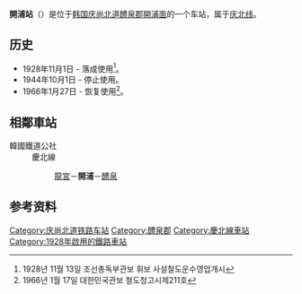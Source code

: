 {{expand|time=2014-07-01T12:59:36+00:00}}
{{unreferenced|time=2014-07-01T12:59:36+00:00}}
{{朝鮮半島車站資訊
|公司色 = #0066b3
|文字色 = 
|站名 = 開浦站<br />{{lang|en|Gaepo}}
|圖片 =
|pxl = 
|圖片說明 =
|所屬路線 = [[庆北线|庆北线]]
|車站編號 = 
|前一站 = [[龙宫站|龙宫]]
|前一站距離 =6.4
|後一站距離 =11.7
|後一站 = [[醴泉站|醴泉]]
|距離 = 73.3
|起點站 = [[金泉站_(庆尚北道)|金泉]]
|諺文 = 개포역
|朝鮮漢字 = 開浦驛
|文觀部式 =Gaepo-yeok 
|馬-賴式 =Kaep'o-yŏk
|副站名 = 
|停站路線數 = 
|所屬公司 = [[韩国铁道公社|韩国铁道公社]]
|所在地 =[[庆尚北道|庆尚北道]][[醴泉郡|醴泉郡]][[開浦面|開浦面]]
|車站構造 = 地面车站
|月台配置 = 
|啟用年月日 =1928年11月1日 
|廢站年月日 = 
|上下車人次 =
|統計年度 =
|轉車 = 
|備註 = 
|全寬備註 = 
}}

'''開浦站'''（{{kor|諺=개포역|漢=開浦驛|羅=Gaepo yeok|f=y}}）是位于[[韩国|韩国]][[庆尚北道|庆尚北道]][[醴泉郡|醴泉郡]][[開浦面|開浦面]]的一个车站，属于[[庆北线|庆北线]]。

== 历史 ==
*1928年11月1日 - 落成使用<ref>1928년 11월 13일 조선총독부관보 휘보 사설철도운수영업개시</ref>。
*1944年10月1日 - 停止使用。
*1966年1月27日 - 恢复使用<ref>1966년 1월 17일 대한민국관보 철도청고시제211호</ref>。

== 相鄰車站 ==
;韓國鐵道公社
:慶北線
::[[龍宮站|龍宮]]－'''開浦'''－[[醴泉站|醴泉]]

== 参考资料 ==
{{reflist}}

{{庆北线}}
{{无穷花号}}

[[Category:庆尚北道铁路车站|Category:庆尚北道铁路车站]]
[[Category:醴泉郡|Category:醴泉郡]]
[[Category:慶北線車站|Category:慶北線車站]]
[[Category:1928年啟用的鐵路車站|Category:1928年啟用的鐵路車站]]
